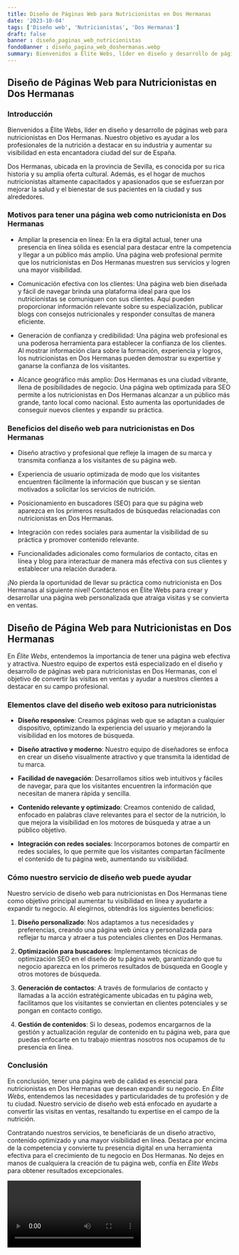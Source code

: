 ```yaml
---
title: Diseño de Páginas Web para Nutricionistas en Dos Hermanas
date: '2023-10-04'
tags: ['Diseño web', 'Nutricionistas', 'Dos Hermanas']
draft: false
banner : diseño_paginas_web_nutricionistas
fondoBanner : diseño_pagina_web_doshermanas.webp
summary: Bienvenidos a Élite Webs, líder en diseño y desarrollo de páginas web para nutricionistas en Dos Hermanas. Nuestro objetivo es ayudar a los profesionales de la nutrición a destacar en su industria y aumentar su visibilidad en esta encantadora ciudad del sur de España.
---
```


## Diseño de Páginas Web para Nutricionistas en Dos Hermanas

### Introducción

Bienvenidos a Élite Webs, líder en diseño y desarrollo de páginas web para nutricionistas en Dos Hermanas. Nuestro objetivo es ayudar a los profesionales de la nutrición a destacar en su industria y aumentar su visibilidad en esta encantadora ciudad del sur de España.

Dos Hermanas, ubicada en la provincia de Sevilla, es conocida por su rica historia y su amplia oferta cultural. Además, es el hogar de muchos nutricionistas altamente capacitados y apasionados que se esfuerzan por mejorar la salud y el bienestar de sus pacientes en la ciudad y sus alrededores.

### Motivos para tener una página web como nutricionista en Dos Hermanas

- Ampliar la presencia en línea: En la era digital actual, tener una presencia en línea sólida es esencial para destacar entre la competencia y llegar a un público más amplio. Una página web profesional permite que los nutricionistas en Dos Hermanas muestren sus servicios y logren una mayor visibilidad.

- Comunicación efectiva con los clientes: Una página web bien diseñada y fácil de navegar brinda una plataforma ideal para que los nutricionistas se comuniquen con sus clientes. Aquí pueden proporcionar información relevante sobre su especialización, publicar blogs con consejos nutricionales y responder consultas de manera eficiente.

- Generación de confianza y credibilidad: Una página web profesional es una poderosa herramienta para establecer la confianza de los clientes. Al mostrar información clara sobre la formación, experiencia y logros, los nutricionistas en Dos Hermanas pueden demostrar su expertise y ganarse la confianza de los visitantes.

- Alcance geográfico más amplio:  Dos Hermanas es una ciudad vibrante, llena de posibilidades de negocio. Una página web optimizada para SEO permite a los nutricionistas en Dos Hermanas alcanzar a un público más grande, tanto local como nacional. Esto aumenta las oportunidades de conseguir nuevos clientes y expandir su práctica.

### Beneficios del diseño web para nutricionistas en Dos Hermanas

- Diseño atractivo y profesional que refleje la imagen de su marca y transmita confianza a los visitantes de su página web.

- Experiencia de usuario optimizada de modo que los visitantes encuentren fácilmente la información que buscan y se sientan motivados a solicitar los servicios de nutrición.

- Posicionamiento en buscadores (SEO) para que su página web aparezca en los primeros resultados de búsquedas relacionadas con nutricionistas en Dos Hermanas.

- Integración con redes sociales para aumentar la visibilidad de su práctica y promover contenido relevante.

- Funcionalidades adicionales como formularios de contacto, citas en línea y blog para interactuar de manera más efectiva con sus clientes y establecer una relación duradera.

¡No pierda la oportunidad de llevar su práctica como nutricionista en Dos Hermanas al siguiente nivel! Contáctenos en Élite Webs para crear y desarrollar una página web personalizada que atraiga visitas y se convierta en ventas.

<GifSeo />

<Cta />

## Diseño de Página Web para Nutricionistas en Dos Hermanas

En *Élite Webs*, entendemos la importancia de tener una página web efectiva y atractiva. Nuestro equipo de expertos está especializado en el diseño y desarrollo de páginas web para nutricionistas en Dos Hermanas, con el objetivo de convertir las visitas en ventas y ayudar a nuestros clientes a destacar en su campo profesional.

### Elementos clave del diseño web exitoso para nutricionistas

- **Diseño responsive**: Creamos páginas web que se adaptan a cualquier dispositivo, optimizando la experiencia del usuario y mejorando la visibilidad en los motores de búsqueda.

- **Diseño atractivo y moderno**: Nuestro equipo de diseñadores se enfoca en crear un diseño visualmente atractivo y que transmita la identidad de tu marca.

- **Facilidad de navegación**: Desarrollamos sitios web intuitivos y fáciles de navegar, para que los visitantes encuentren la información que necesitan de manera rápida y sencilla.

- **Contenido relevante y optimizado**: Creamos contenido de calidad, enfocado en palabras clave relevantes para el sector de la nutrición, lo que mejora la visibilidad en los motores de búsqueda y atrae a un público objetivo.

- **Integración con redes sociales**: Incorporamos botones de compartir en redes sociales, lo que permite que los visitantes compartan fácilmente el contenido de tu página web, aumentando su visibilidad.

### Cómo nuestro servicio de diseño web puede ayudar

Nuestro servicio de diseño web para nutricionistas en Dos Hermanas tiene como objetivo principal aumentar tu visibilidad en línea y ayudarte a expandir tu negocio. Al elegirnos, obtendrás los siguientes beneficios:

1. **Diseño personalizado**: Nos adaptamos a tus necesidades y preferencias, creando una página web única y personalizada para reflejar tu marca y atraer a tus potenciales clientes en Dos Hermanas.

2. **Optimización para buscadores**: Implementamos técnicas de optimización SEO en el diseño de tu página web, garantizando que tu negocio aparezca en los primeros resultados de búsqueda en Google y otros motores de búsqueda.

3. **Generación de contactos**: A través de formularios de contacto y llamadas a la acción estratégicamente ubicadas en tu página web, facilitamos que los visitantes se conviertan en clientes potenciales y se pongan en contacto contigo.

4. **Gestión de contenidos**: Si lo deseas, podemos encargarnos de la gestión y actualización regular de contenido en tu página web, para que puedas enfocarte en tu trabajo mientras nosotros nos ocupamos de tu presencia en línea.

### Conclusión

En conclusión, tener una página web de calidad es esencial para nutricionistas en Dos Hermanas que desean expandir su negocio. En *Élite Webs*, entendemos las necesidades y particularidades de tu profesión y de tu ciudad. Nuestro servicio de diseño web está enfocado en ayudarte a convertir las visitas en ventas, resaltando tu expertise en el campo de la nutrición.

Contratando nuestros servicios, te beneficiarás de un diseño atractivo, contenido optimizado y una mayor visibilidad en línea. Destaca por encima de la competencia y convierte tu presencia digital en una herramienta efectiva para el crecimiento de tu negocio en Dos Hermanas. No dejes en manos de cualquiera la creación de tu página web, confía en *Élite Webs* para obtener resultados excepcionales.

<Video />

<CtaBot job='Nutricionistas' city='Dos Hermanas'/>

<Gmaps query='Dos Hermanas+españa+maps' />